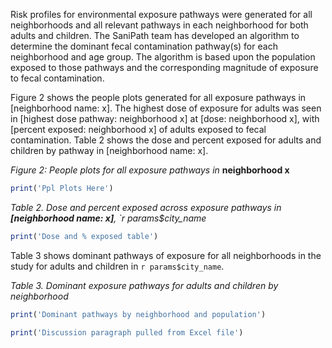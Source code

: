 Risk profiles for environmental exposure pathways were generated for all neighborhoods and all relevant pathways in each neighborhood for both adults and children. The SaniPath team has developed an algorithm to determine the dominant fecal contamination pathway(s) for each neighborhood and age group. The algorithm is based upon the population exposed to those pathways and the corresponding magnitude of exposure to fecal contamination.

Figure 2 shows the people plots generated for all exposure pathways in [neighborhood name: x]. The highest dose of exposure for adults was seen in [highest dose pathway: neighborhood x] at [dose: neighborhood x], with [percent exposed: neighborhood x] of adults exposed to fecal contamination. Table 2 shows the dose and percent exposed for adults and children by pathway in [neighborhood name: x].

*Figure 2: People plots for all exposure pathways in* **neighborhood x**
```{r echo=FALSE}
print('Ppl Plots Here')
```

*Table 2. Dose and percent exposed across exposure pathways in **[neighborhood name: x]**, `r params$city_name*
```{r}
print('Dose and % exposed table')
```
							
Table 3 shows dominant pathways of exposure for all neighborhoods in the study for adults and children in `r params$city_name`. 

*Table 3. Dominant exposure pathways for adults and children by neighborhood *
```{r}
print('Dominant pathways by neighborhood and population')
```

```{r}
print('Discussion paragraph pulled from Excel file')
```
